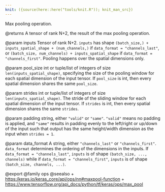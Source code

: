 ```yaml
---
knit: ({source(here::here("tools/knit.R")); knit_man_src})
---
```

Max pooling operation.

@returns
    A tensor of rank N+2, the result of the max pooling operation.

@param inputs
Tensor of rank N+2. `inputs` has shape
`(batch_size,) + inputs_spatial_shape + (num_channels,)` if
`data_format = "channels_last"`, or
`(batch_size, num_channels) + inputs_spatial_shape` if
`data_format = "channels_first"`. Pooling happens over the spatial
dimensions only.

@param pool_size
int or tuple/list of integers of size
`len(inputs_spatial_shape)`, specifying the size of the pooling
window for each spatial dimension of the input tensor. If
`pool_size` is int, then every spatial dimension shares the same
`pool_size`.

@param strides
int or tuple/list of integers of size
`len(inputs_spatial_shape)`. The stride of the sliding window for
each spatial dimension of the input tensor. If `strides` is int,
then every spatial dimension shares the same `strides`.

@param padding
string, either `"valid"` or `"same"`. `"valid"` means no
padding is applied, and `"same"` results in padding evenly to the
left/right or up/down of the input such that output has the
same height/width dimension as the input when `strides = 1`.

@param data_format
A string, either `"channels_last"` or `"channels_first"`.
`data_format` determines the ordering of the dimensions in the
inputs. If `data_format = "channels_last"`, `inputs` is of shape
`(batch_size, ..., channels)` while if
`data_format = "channels_first"`, `inputs` is of shape
`(batch_size, channels, ...)`.

@export
@family ops
@seealso
+ <https:/keras.io/keras_core/api/ops/nn#maxpool-function>
+ <https://www.tensorflow.org/api_docs/python/tf/keras/ops/max_pool>
